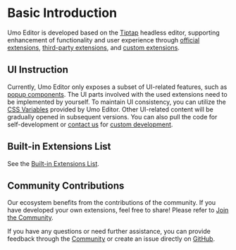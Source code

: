 # Basic Introduction

Umo Editor is developed based on the [Tiptap](https://tiptap.dev/) headless editor, supporting enhancement of functionality and user experience through [official extensions](https://tiptap.dev/docs/editor/extensions), [third-party extensions](https://www.npmjs.com/search?q=tiptap%20extension), and [custom extensions](https://tiptap.dev/docs/editor/guide/custom-extensions).

## UI Instruction

Currently, Umo Editor only exposes a subset of UI-related features, such as [popup components](../docs/popup). The UI parts involved with the used extensions need to be implemented by yourself. To maintain UI consistency, you can utilize the [CSS Variables](../docs/theme#css-variables) provided by Umo Editor. Other UI-related content will be gradually opened in subsequent versions. You can also pull the code for self-development or [contact us](../docs#contact-us) for [custom development](../docs#custom-development).

## Built-in Extensions List

See the [Built-in Extensions List](./extensions/built-in).

## Community Contributions

Our ecosystem benefits from the contributions of the community. If you have developed your own extensions, feel free to share! Please refer to [Join the Community](/en/docs#join-the-community).

If you have any questions or need further assistance, you can provide feedback through the [Community](https://github.com/umodoc/editor/discussions) or create an issue directly on [GitHub](https://github.com/umodoc/editor/issues).